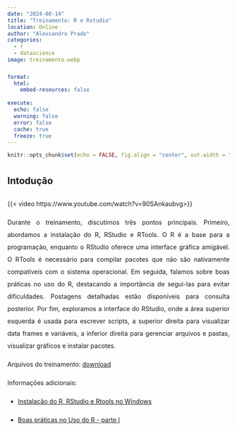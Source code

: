 ```yaml
---
date: "2024-08-14"                                    
title: "Treinamento: R e Rstudio" 
location: Online
author: "Alexsandro Prado"                            
categories:                                           
  - r
  - datascience
image: treinamento.webp

format:
  html:
    embed-resources: false
    
execute:
  echo: false
  warning: false
  error: false
  cache: true
  freeze: true
---
```


```r
knitr::opts_chunk$set(echo = FALSE, fig.align = "center", out.width = "100%")
```

```{=html}
<style>
body {
  line-height: 2.0;
}
</style>
```
## Intodução

::: {style="text-align: justify;"}
{{< video https://www.youtube.com/watch?v=90SAnkaubvg>}}

Durante o treinamento, discutimos três pontos principais. Primeiro, abordamos a instalação do R, RStudio e RTools. O R é a base para a programação, enquanto o RStudio oferece uma interface gráfica amigável. O RTools é necessário para compilar pacotes que não são nativamente compatíveis com o sistema operacional. Em seguida, falamos sobre boas práticas no uso do R, destacando a importância de segui-las para evitar dificuldades. Postagens detalhadas estão disponíveis para consulta posterior. Por fim, exploramos a interface do RStudio, onde a área superior esquerda é usada para escrever scripts, a superior direita para visualizar data frames e variáveis, a inferior direita para gerenciar arquivos e pastas, visualizar gráficos e instalar pacotes.


Arquivos do treinamento: [download](https://drive.google.com/file/d/1s52WvCyYpV4heDMWRD7OYTxESZsNc-TE/view?usp=sharing)

Informações adicionais:

-   [Instalação do R, RStudio e Rtools no Windows](https://gecomt.github.io/blog/posts/rinstalacao/rinstalacao.html)

-   [Boas práticas no Uso do R - parte I](https://gecomt.github.io/blog/posts/boaspraticasr/boaspraticasr.html)
:::
